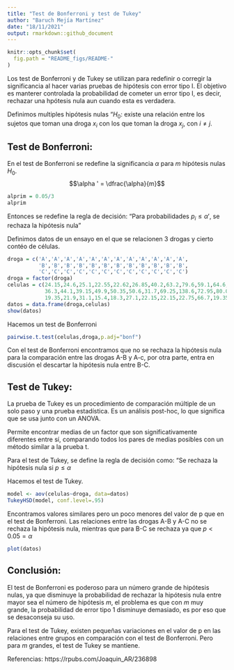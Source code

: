 ```yaml
---
title: "Test de Bonferroni y test de Tukey"
author: "Baruch Mejía Martínez"
date: "18/11/2021"
output: rmarkdown::github_document
---
```


```r
knitr::opts_chunk$set(
  fig.path = "README_figs/README-"
)
```

Los test de Bonferroni y de Tukey se utilizan para redefinir o corregir la significancia al hacer varias pruebas de hipótesis con error tipo I. El objetivo es manterer controlada la probabilidad de cometer un error tipo I, es decir, rechazar una hpótesis nula aun cuando esta es verdadera.

Definimos multiples hipótesis nulas "$H_0$: existe una relación entre los sujetos que toman una droga $x_i$ con los que toman la droga $x_j$, con $i\neq j$.

## Test de Bonferroni:

En el test de Bonferroni se redefine la significancia $\alpha$ para $m$ hipótesis nulas $H_0$.
$$\alpha ' = \dfrac{\alpha}{m}$$
```r
alprim = 0.05/3
alprim
```

Entonces se redefine la regla de decisión: "Para probabilidades $p_i\leq \alpha '$, se rechaza la hipótesis nula"

Definimos datos de un ensayo en el que se relacionen 3 drogas y cierto contéo de células.

```r
droga = c('A','A','A','A','A','A','A','A','A','A','A','A',
          'B','B','B','B','B','B','B','B','B','B','B','B',
          'C','C','C','C','C','C','C','C','C','C','C','C')
droga = factor(droga)
celulas = c(24.15,24.6,25.1,22.55,22.62,26.85,40.2,63.2,79.6,59.1,64.6,102.45,
            36.3,44.1,39.15,49.9,50.35,50.6,31.7,69.25,138.6,72.95,80.05,90.3,
            19.35,21.9,31.1,15.4,18.3,27.1,22.15,22.15,22.75,66.7,19.35,37.85)
datos = data.frame(droga,celulas)
show(datos)
```


Hacemos un test de Bonferroni


```r
pairwise.t.test(celulas,droga,p.adj="bonf")
```

Con el test de Bonferroni encontramos que no se rechaza la hipótesis nula para la comparación entre las drogas A-B y A-c, por otra parte, entra en discusión el descartar la hipótesis nula entre B-C.

## Test de Tukey:

La prueba de Tukey es un procedimiento de comparación múltiple de un solo paso y una prueba estadística. Es un análisis post-hoc, lo que significa que se usa junto con un ANOVA.

Permite encontrar medias de un factor que son significativamente diferentes entre sí, comparando todos los pares de medias posibles con un método similar a la prueba t.

Para el test de Tukey, se define la regla de decisión como: "Se rechaza la hipótesis nula si $p \leq \alpha$

Hacemos el test de Tukey.

```r
model <- aov(celulas~droga, data=datos)
TukeyHSD(model, conf.level=.95)
```

Encontramos valores similares pero un poco menores del valor de p que en el test de Bonferroni. Las relaciones entre las drogas A-B y A-C no se rechaza la hipótesis nula, mientras que para B-C se rechaza ya que $p < 0.05 = \alpha$

```r
plot(datos)
```

## Conclusión:
El test de Bonferroni es poderoso para un número grande de hipótesis nulas, ya que disminuye la probabilidad de rechazar la hipótesis nula entre mayor sea el número de hipótesis $m$, el problema es que con $m$ muy grande, la probabilidad de error tipo 1 disminuye demasiado, es por eso que se desaconseja su uso.

Para el test de Tukey, existen pequeñas variaciones en el valor de p en las relaciones entre grupos en comparación con el test de Bonferroni. Pero para $m$ grandes, el test de Tukey se mantiene.

Referencias:
https://rpubs.com/Joaquin_AR/236898
